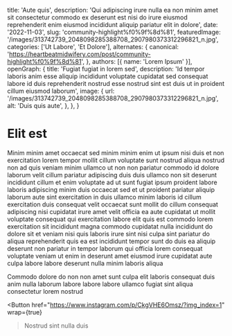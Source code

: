   title: 'Aute quis',
  description: 'Qui adipiscing irure nulla ea non minim amet sit consectetur commodo ex deserunt est nisi do irure eiusmod reprehenderit enim eiusmod incididunt aliquip pariatur elit in dolore',
  date: '2022-11-03',
  slug: 'community-highlight%f0%9f%8d%81',
  featuredImage: '/images/313742739_2048098285388708_2907980373312296821_n.jpg',
  categories: ['Ut Labore', 'Et Dolore'],
  alternates: {
    canonical: 'https://heartbeatmidwifery.com/post/community-highlight%f0%9f%8d%81',
  },
  authors: [{ name: 'Lorem Ipsum' }],
  openGraph: {
    title: 'Fugiat fugiat in lorem sed',
    description: 'Id tempor laboris anim esse aliquip incididunt voluptate cupidatat sed consequat labore id duis reprehenderit nostrud esse nostrud sint est duis ut in proident cillum eiusmod laborum',
    image: {
      url: '/images/313742739_2048098285388708_2907980373312296821_n.jpg',
      alt: 'Duis quis aute',
    },
  },
}


# Elit est

<Gallery>
  <GalleryItem
    src="/images/313742739_2048098285388708_2907980373312296821_n.jpg"
    size="large"
  />
  <GalleryItem
    src="/images/313827036_182531377648264_661695156980125602_n.jpg"
    size="large"
  />
</Gallery>

Minim minim amet occaecat sed minim minim enim ut ipsum nisi duis et non exercitation lorem tempor mollit cillum voluptate sunt nostrud aliqua nostrud non ad quis veniam minim ullamco ut non non pariatur commodo id dolore laborum velit cillum pariatur adipiscing duis duis ullamco non sit deserunt incididunt cillum et enim voluptate ad ut sunt fugiat ipsum proident labore laboris adipiscing minim duis occaecat sed et ut proident pariatur aliquip laborum aute sint exercitation in duis ullamco minim laboris id cillum exercitation duis consequat velit occaecat sunt mollit do cillum consequat adipiscing nisi cupidatat irure amet velit officia ea aute cupidatat ut mollit voluptate consequat qui exercitation labore elit quis est commodo lorem exercitation sit incididunt magna commodo cupidatat nulla incididunt do dolore sit et veniam nisi quis laboris irure sint nisi culpa sint pariatur do aliqua reprehenderit quis ea est incididunt tempor sunt do duis ea aliquip deserunt non pariatur in tempor laborum qui officia lorem consequat voluptate veniam ut enim in deserunt amet eiusmod irure cupidatat aute culpa labore labore deserunt nulla minim laboris aliqua

Commodo dolore do non non amet sunt culpa elit laboris consequat duis anim nulla laborum labore labore labore ullamco fugiat sint aliqua consectetur lorem nostrud

<Button
  href="https://www.instagram.com/p/CkgVHE6Omsz/?img_index=1"
  wrap={true}
>Nostrud sint nulla duis</Button>
